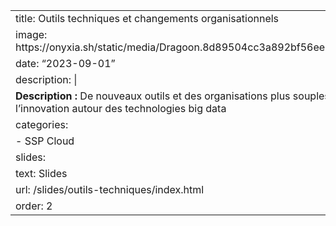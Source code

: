 
---
title: Outils techniques et changements organisationnels 
image: https://onyxia.sh/static/media/Dragoon.8d89504cc3a892bf56ee9e7412df7d43.svg
date: "2023-09-01"
description: |
  <b>Description :</b> De nouveaux outils et des organisations plus souples pour favoriser l'innovation autour des technologies big data
categories:
  - SSP Cloud
slides:
  text: Slides
  url: /slides/outils-techniques/index.html
order: 2
---
